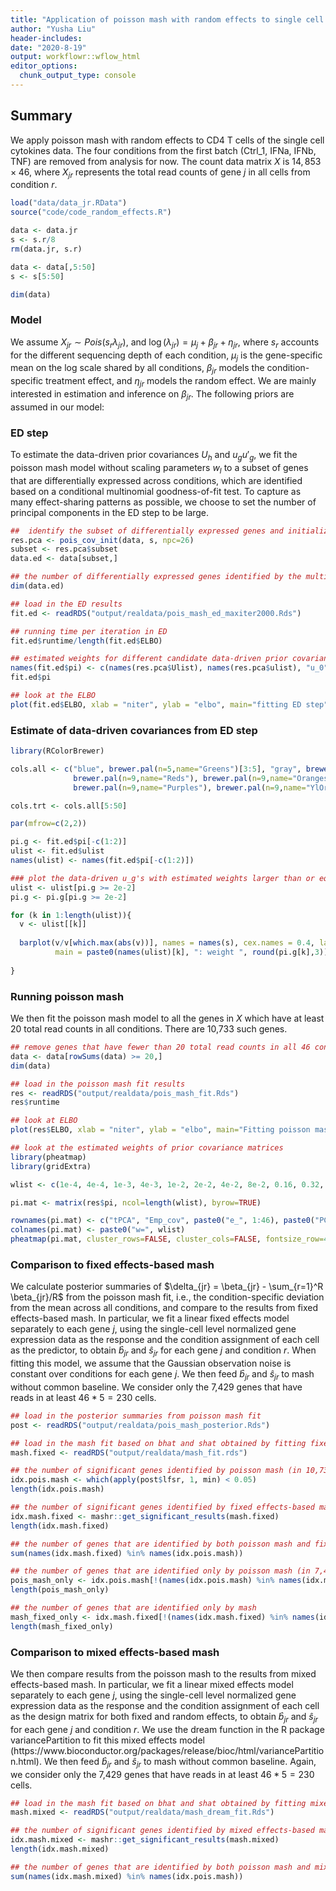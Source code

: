 ```yaml
---
title: "Application of poisson mash with random effects to single cell cytokines data (updated)"
author: "Yusha Liu"
header-includes:
date: "2020-8-19"
output: workflowr::wflow_html
editor_options:
  chunk_output_type: console
---
```


## Summary
We apply poisson mash with random effects to CD4 T cells of the single cell cytokines data. The four conditions from the first batch (Ctrl_1, IFNa, IFNb, TNF) are removed from analysis for now. The count data matrix $X$ is $14,853 \times 46$, where $X_{jr}$ represents the total read counts of gene $j$ in all cells from condition $r$. 
```r
load("data/data_jr.RData")
source("code/code_random_effects.R")

data <- data.jr
s <- s.r/8
rm(data.jr, s.r)

data <- data[,5:50]
s <- s[5:50]

dim(data)

```



### Model
We assume $X_{jr} \sim Pois(s_r \lambda_{jr})$, and $\log(\lambda_{jr}) = \mu_j + \beta_{jr} + \eta_{jr}$, where $s_r$ accounts for the different sequencing depth of each condition, $\mu_j$ is the gene-specific mean on the log scale shared by all conditions, $\beta_{jr}$ models the condition-specific treatment effect, and $\eta_{jr}$ models the random effect. We are mainly interested in estimation and inference on $\beta_{jr}$. The following priors are assumed in our model:
\begin{align}
& \beta_j  =  \sum_{h, l} \pi_{h, l} \: MVN(0, \: w_l U_h) + \sum_{g, l} \pi_{g, l} \: MVN(0, \: w_l u_g u'_g) \\
\text{where} \quad & \sum_{h, l} \pi_{h, l} + \sum_{g, l} \pi_{g, l} = 1 \\
& \eta_j \sim MVN(0, \: \tau_j^2 I_R). \\
\end{align}



### ED step
To estimate the data-driven prior covariances $U_h$ and $u_g u'_g$, we fit the poisson mash model without scaling parameters $w_l$ to a subset of genes that are differentially expressed across conditions, which are identified based on a conditional multinomial goodness-of-fit test. To capture as many effect-sharing patterns as possible, we choose to set the number of principal components in the ED step to be large. 
```r
##  identify the subset of differentially expressed genes and initialize the data-driven prior covariances
res.pca <- pois_cov_init(data, s, npc=26)
subset <- res.pca$subset
data.ed <- data[subset,]

## the number of differentially expressed genes identified by the multinomial goodness-of-fit test
dim(data.ed)

## load in the ED results
fit.ed <- readRDS("output/realdata/pois_mash_ed_maxiter2000.Rds")

## running time per iteration in ED
fit.ed$runtime/length(fit.ed$ELBO)

## estimated weights for different candidate data-driven prior covariances
names(fit.ed$pi) <- c(names(res.pca$Ulist), names(res.pca$ulist), "u_0")
fit.ed$pi

## look at the ELBO
plot(fit.ed$ELBO, xlab = "niter", ylab = "elbo", main="fitting ED step")

```



### Estimate of data-driven covariances from ED step
```r
library(RColorBrewer)

cols.all <- c("blue", brewer.pal(n=5,name="Greens")[3:5], "gray", brewer.pal(n=9,name="PuRd"), 
              brewer.pal(n=9,name="Reds"), brewer.pal(n=9,name="Oranges"),
              brewer.pal(n=9,name="Purples"), brewer.pal(n=9,name="YlOrRd"))

cols.trt <- cols.all[5:50]

par(mfrow=c(2,2))

pi.g <- fit.ed$pi[-c(1:2)]
ulist <- fit.ed$ulist
names(ulist) <- names(fit.ed$pi[-c(1:2)])

### plot the data-driven u_g's with estimated weights larger than or equal to 2%
ulist <- ulist[pi.g >= 2e-2]
pi.g <- pi.g[pi.g >= 2e-2]

for (k in 1:length(ulist)){
  v <- ulist[[k]]
  
  barplot(v/v[which.max(abs(v))], names = names(s), cex.names = 0.4, las = 2, 
          main = paste0(names(ulist)[k], ": weight ", round(pi.g[k],3)), col = cols.trt)
  
}

```



### Running poisson mash
We then fit the poisson mash model to all the genes in $X$ which have at least 20 total read counts in all conditions. There are 10,733 such genes.
```r
## remove genes that have fewer than 20 total read counts in all 46 conditions
data <- data[rowSums(data) >= 20,]
dim(data)

## load in the poisson mash fit results
res <- readRDS("output/realdata/pois_mash_fit.Rds")
res$runtime

## look at ELBO
plot(res$ELBO, xlab = "niter", ylab = "elbo", main="Fitting poisson mash with random effects")

## look at the estimated weights of prior covariance matrices
library(pheatmap)
library(gridExtra)

wlist <- c(1e-4, 4e-4, 1e-3, 4e-3, 1e-2, 2e-2, 4e-2, 8e-2, 0.16, 0.32, 0.64, 1, 2, 4, 8, 16)

pi.mat <- matrix(res$pi, ncol=length(wlist), byrow=TRUE)

rownames(pi.mat) <- c("tPCA", "Emp_cov", paste0("e_", 1:46), paste0("PC_", 1:26), "u_0")
colnames(pi.mat) <- paste0("w=", wlist)
pheatmap(pi.mat, cluster_rows=FALSE, cluster_cols=FALSE, fontsize_row=4, fontsize_col=6, main="Estimated weights of prior covariances in poisson mash fit")

```



### Comparison to fixed effects-based mash
We calculate posterior summaries of $\delta_{jr} = \beta_{jr} - \sum_{r=1}^R \beta_{jr}/R$ from the poisson mash fit, i.e., the condition-specific deviation from the mean across all conditions, and compare to the results from fixed effects-based mash. In particular, we fit a linear fixed effects model separately to each gene $j$, using the single-cell level normalized gene expression data as the response and the condition assignment of each cell as the predictor, to obtain $\hat{b}_{jr}$ and $\hat{s}_{jr}$ for each gene $j$ and condition $r$. When fitting this model, we assume that the Gaussian observation noise is constant over conditions for each gene $j$. We then feed $\hat{b}_{jr}$ and $\hat{s}_{jr}$ to mash without common baseline. We consider only the 7,429 genes that have reads in at least $46*5=230$ cells.
```r
## load in the posterior summaries from poisson mash fit
post <- readRDS("output/realdata/pois_mash_posterior.Rds")

## load in the mash fit based on bhat and shat obtained by fitting fixed effects model
mash.fixed <- readRDS("output/realdata/mash_fit.rds")

## the number of significant genes identified by poisson mash (in 10,733 genes tested by poisson mash)
idx.pois.mash <- which(apply(post$lfsr, 1, min) < 0.05)
length(idx.pois.mash)

## the number of significant genes identified by fixed effects-based mash (in 7,429 genes tested by mash)
idx.mash.fixed <- mashr::get_significant_results(mash.fixed)
length(idx.mash.fixed)

## the number of genes that are identified by both poisson mash and fixed effects-based mash
sum(names(idx.mash.fixed) %in% names(idx.pois.mash))

## the number of genes that are identified only by poisson mash (in 7,429 genes tested by both)
pois_mash_only <- idx.pois.mash[!(names(idx.pois.mash) %in% names(idx.mash.fixed)) & (names(idx.pois.mash) %in% rownames(mash.fixed$result$lfsr))]
length(pois_mash_only)

## the number of genes that are identified only by mash 
mash_fixed_only <- idx.mash.fixed[!(names(idx.mash.fixed) %in% names(idx.pois.mash))]
length(mash_fixed_only)

```



### Comparison to mixed effects-based mash
We then compare results from the poisson mash to the results from mixed effects-based mash. In particular, we fit a linear mixed effects model separately to each gene $j$, using the single-cell level normalized gene expression data as the response and the condition assignment of each cell as the design matrix for both fixed and random effects, to obtain $\hat{b}_{jr}$ and $\hat{s}_{jr}$ for each gene $j$ and condition $r$. We use the dream function in the R package variancePartition to fit this mixed effects model (https://www.bioconductor.org/packages/release/bioc/html/variancePartition.html). We then feed $\hat{b}_{jr}$ and $\hat{s}_{jr}$ to mash without common baseline. Again, we consider only the 7,429 genes that have reads in at least $46*5=230$ cells. 
```r
## load in the mash fit based on bhat and shat obtained by fitting mixed effects model
mash.mixed <- readRDS("output/realdata/mash_dream_fit.Rds")

## the number of significant genes identified by mixed effects-based mash (in 7,429 genes tested by mash)
idx.mash.mixed <- mashr::get_significant_results(mash.mixed)
length(idx.mash.mixed)

## the number of genes that are identified by both poisson mash and mixed effects-based mash
sum(names(idx.mash.mixed) %in% names(idx.pois.mash))

```